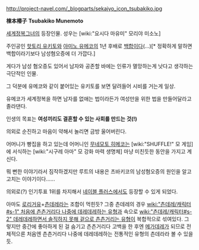 http://project-navel.com/_blogparts/sekajyo_icon_tsubakiko.jpg

'''棟本椿子'''
'''Tsubakiko Munemoto'''

[[세계정복그녀]]의 등장인물. 성우는 [wiki:"요시다 마유미" 모리야 미소노]

주인공인 [[핫토리 유키토]]와 [[야미노 유메코]]의 1년 후배로 [[백합]]이다(...)[* 정확하게 말하면 백합이라기보다 남성혐오증에 더 가깝다.]

게다가 남성 혐오증도 있어서 남자와 공존할 바에는 인류가 멸망하는게 낫다고 생각하는 극단적인 인물.

그 덕분에 유메코와 같이 붙어있는 유키토를 보면 달려들어 시비를 거는게 일상.

유메코가 세계정복을 하면 남자를 없애는 법이라든가 여성만을 위한 법을 만들어달라고 졸라댄다.

인생의 목표는 '''여성끼리도 결혼할 수 있는 사회를 만드는 것(!)'''

의외로 순진하고 마음이 약해서 놀리면 금방 울어버린다.

어머니가 빵집을 하고 있는데 어머니인 [[무네모토 히메코]]는 [wiki:"SHUFFLE!" 모 게임]에 서식하는 [wiki:"시구레 아마" 모 강화 마력 생명체] 마냥 미친듯한 동안을 가지고 계신다.

뭐 뻔한 이야기라서 짐작하겠지만 루트의 내용은 츠바키코의 남성혐오증의 원인을 알고 고치는 이야기이다...... 

의외로(?) 인기투표 1위를 차지해서 [[네이블 플러스]]에서도 등장할 수 있게 되었다.

아마도 [[로리거유]]+[[츤데레]]라는 조합이 먹힌듯? 그중 츤데레의 경우 [[wiki:"츤데레/캐릭터#s-1" 처음에 츤츤거리다 나중에 데레데레하는 유형]]과 속으로 [[wiki:"츤데레/캐릭터#s-2" 데레데레하면서 솔직하지 못해 겉으로 츤츤거리는 유형]]이 복합적으로 섞여있다. 그렇지만 중간에 좋아하게 된 걸 숨기고 츤츤거리다 고백을 한 후엔 [[메가데레]]가 되므로 전체적으론 처음엔 츤츤거리다 나중에 데레데레하는 전통적인 유형의 츤데라라 볼 수 있을 듯. 
